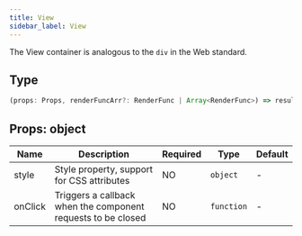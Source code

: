 ```yaml
---
title: View 
sidebar_label: View 
---
```


The View container is analogous to the `div` in the Web standard.

## Type

```ts
(props: Props, renderFuncArr?: RenderFunc | Array<RenderFunc>) => result: RenderFunc
```

## Props: object

|   Name  |                           Description                        | Required |    Type    | Default |
| ------- | ------------------------------------------------------------ | -------- | ---------- | ------ |
|  style  |          Style property, support for CSS attributes          |    NO    |  `object`  | - |
| onClick | Triggers a callback when the component requests to be closed |    NO    | `function` | - |
